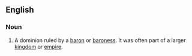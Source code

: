 ==English==
===Noun===
#A dominion ruled by a [[baron]] or [[baroness]].  It was often part of a larger [[kingdom]] or [[empire]].